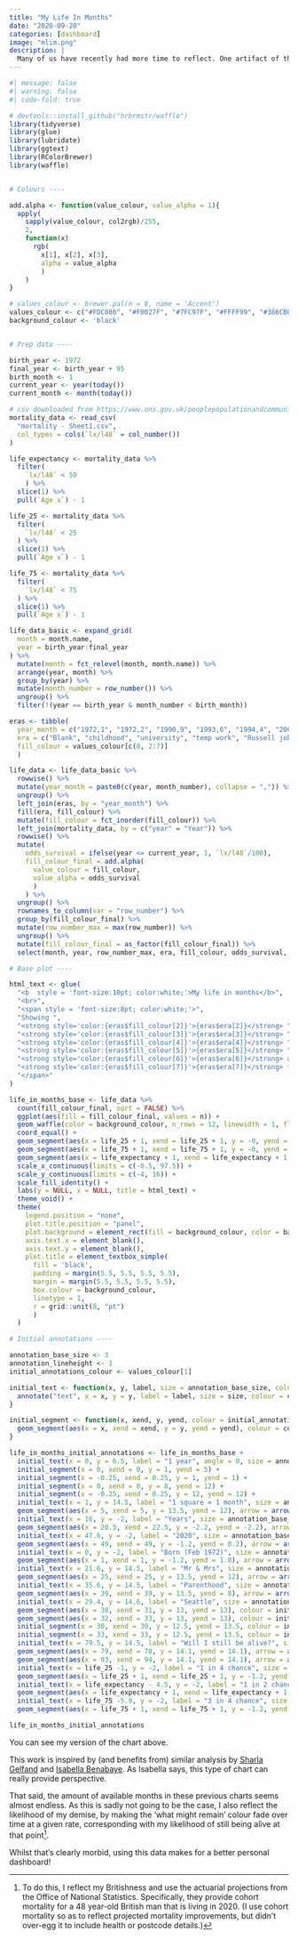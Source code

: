 ```yaml
---
title: "My Life In Months"
date: "2020-09-20"
categories: [dashboard]
image: "mlim.png"
description: |
  Many of us have recently had more time to reflect. One artifact of this reflection is My Life In Months: a chart that explains each month of your life. To me, it feels like the most meta personal dashboard available.
---
```


```r
#| message: false
#| warning: false
#| code-fold: true

# devtools::install_github("hrbrmstr/waffle")
library(tidyverse)
library(glue)
library(lubridate)
library(ggtext)
library(RColorBrewer)
library(waffle)


# Colours ----

add.alpha <- function(value_colour, value_alpha = 1){
  apply(
    sapply(value_colour, col2rgb)/255, 
    2, 
    function(x) 
      rgb(
        x[1], x[2], x[3], 
        alpha = value_alpha
        )
    )  
}

# values_colour <- brewer.pal(n = 8, name = 'Accent')
values_colour <- c("#FDC086", "#F0027F", "#7FC97F", "#FFFF99", "#386CB0", "#BEAED4", "#BF5B17", "#666666")
background_colour <- 'black'


# Prep data ----

birth_year <- 1972
final_year <- birth_year + 95
birth_month <- 1
current_year <- year(today())
current_month <- month(today())

# csv downloaded from https://www.ons.gov.uk/peoplepopulationandcommunity/birthsdeathsandmarriages/lifeexpectancies/datasets/lifetablesprincipalprojectionunitedkingdom
mortality_data <- read_csv(
  "mortality - Sheet1.csv", 
  col_types = cols(`lx/l48` = col_number())
)

life_expectancy <- mortality_data %>% 
  filter(
    `lx/l48` < 50
    ) %>% 
  slice(1) %>% 
  pull(`Age x`) - 1

life_25 <- mortality_data %>% 
  filter(
    `lx/l48` < 25
  ) %>% 
  slice(1) %>% 
  pull(`Age x`) - 1

life_75 <- mortality_data %>% 
  filter(
    `lx/l48` < 75
  ) %>% 
  slice(1) %>% 
  pull(`Age x`) - 1

life_data_basic <- expand_grid(
  month = month.name,
  year = birth_year:final_year
) %>%
  mutate(month = fct_relevel(month, month.name)) %>%
  arrange(year, month) %>%
  group_by(year) %>%
  mutate(month_number = row_number()) %>%
  ungroup() %>%
  filter(!(year == birth_year & month_number < birth_month))

eras <- tibble(
  year_month = c("1972,1", "1972,2", "1990,9", "1993,6", "1994,4", "2005,10", "2020,8"),
  era = c("Blank", "childhood", "university", "temp work", "Russell job", "Watsons role", "what might remain"),
  fill_colour = values_colour[c(8, 2:7)]
  )

life_data <- life_data_basic %>%
  rowwise() %>%
  mutate(year_month = paste0(c(year, month_number), collapse = ",")) %>%
  ungroup() %>%
  left_join(eras, by = "year_month") %>%
  fill(era, fill_colour) %>%
  mutate(fill_colour = fct_inorder(fill_colour)) %>% 
  left_join(mortality_data, by = c("year" = "Year")) %>% 
  rowwise() %>% 
  mutate(
    odds_survival = ifelse(year <= current_year, 1, `lx/l48`/100),
    fill_colour_final = add.alpha(
      value_colour = fill_colour, 
      value_alpha = odds_survival
      )
    ) %>% 
  ungroup() %>% 
  rownames_to_column(var = "row_number") %>% 
  group_by(fill_colour_final) %>% 
  mutate(row_number_max = max(row_number)) %>% 
  ungroup() %>% 
  mutate(fill_colour_final = as_factor(fill_colour_final)) %>% 
  select(month, year, row_number_max, era, fill_colour, odds_survival, fill_colour_final)

# Base plot ----

html_text <- glue(
  "<b  style = 'font-size:10pt; color:white;'>My life in months</b>", 
  "<br>",
  "<span style = 'font-size:8pt; color:white;'>",
  "Showing ",
  "<strong style='color:{eras$fill_colour[2]}'>{eras$era[2]}</strong> ",
  "<strong style='color:{eras$fill_colour[3]}'>{eras$era[3]}</strong> ",
  "<strong style='color:{eras$fill_colour[4]}'>{eras$era[4]}</strong> ",
  "<strong style='color:{eras$fill_colour[5]}'>{eras$era[5]}</strong> ",
  "<strong style='color:{eras$fill_colour[6]}'>{eras$era[6]}</strong> and ",
  "<strong style='color:{eras$fill_colour[7]}'>{eras$era[7]}</strong> for @p0bs",
  "</span>"
)

life_in_months_base <- life_data %>%
  count(fill_colour_final, sort = FALSE) %>% 
  ggplot(aes(fill = fill_colour_final, values = n)) +
  geom_waffle(color = background_colour, n_rows = 12, linewidth = 1, flip = FALSE) + 
  coord_equal() + 
  geom_segment(aes(x = life_25 + 1, xend = life_25 + 1, y = -0, yend = 13), linetype = 3, size = 0.5, color = '#DDDDDD') +
  geom_segment(aes(x = life_75 + 1, xend = life_75 + 1, y = -0, yend = 13), linetype = 3, size = 0.5, color = '#DDDDDD') +
  geom_segment(aes(x = life_expectancy + 1, xend = life_expectancy + 1, y = -0, yend = 13), linetype = 3, size = 0.5, color = '#DDDDDD') +
  scale_x_continuous(limits = c(-0.5, 97.5)) + 
  scale_y_continuous(limits = c(-4, 16)) +
  scale_fill_identity() +
  labs(y = NULL, x = NULL, title = html_text) + 
  theme_void() +
  theme(
    legend.position = "none",
    plot.title.position = "panel",
    plot.background = element_rect(fill = background_colour, color = background_colour),
    axis.text.x = element_blank(),
    axis.text.y = element_blank(),
    plot.title = element_textbox_simple(
      fill = 'black', 
      padding = margin(5.5, 5.5, 5.5, 5.5),
      margin = margin(5.5, 5.5, 5.5, 5.5), 
      box.colour = background_colour,
      linetype = 1,
      r = grid::unit(8, "pt")
      )
  )

# Initial annotations ----

annotation_base_size <- 3
annotation_lineheight <- 1
initial_annotations_colour <- values_colour[1]

initial_text <- function(x, y, label, size = annotation_base_size, colour = initial_annotations_colour, ...) {
  annotate("text", x = x, y = y, label = label, size = size, colour = colour, ...)
}

initial_segment <- function(x, xend, y, yend, colour = initial_annotations_colour) {
  geom_segment(aes(x = x, xend = xend, y = y, yend = yend), colour = colour)
}

life_in_months_initial_annotations <- life_in_months_base +
  initial_text(x = 0, y = 6.5, label = "1 year", angle = 0, size = annotation_base_size * 0.8, hjust = 1) +
  initial_segment(x = 0, xend = 0, y = 1, yend = 5) +
  initial_segment(x = -0.25, xend = 0.25, y = 1, yend = 1) +
  initial_segment(x = 0, xend = 0, y = 8, yend = 12) +
  initial_segment(x = -0.25, xend = 0.25, y = 12, yend = 12) +
  initial_text(x = 1, y = 14.5, label = "1 square = 1 month", size = annotation_base_size * 0.8, lineheight = annotation_lineheight, hjust = 0.4) +
  geom_segment(aes(x = 5, xend = 5, y = 13.5, yend = 12), arrow = arrow(length = unit(0.0175, "npc")), colour = initial_annotations_colour) +
  initial_text(x = 16, y = -2, label = "Years", size = annotation_base_size * 0.8, hjust = 0) +
  geom_segment(aes(x = 20.5, xend = 22.5, y = -2.2, yend = -2.2), arrow = arrow(length = unit(0.0175, "npc")), colour = initial_annotations_colour) + 
  initial_text(x = 47.6, y = -2, label = "2020", size = annotation_base_size * 0.8, hjust = 0, lineheight = annotation_lineheight) +
  geom_segment(aes(x = 49, xend = 49, y = -1.2, yend = 0.2), arrow = arrow(length = unit(0.0175, "npc")), colour = initial_annotations_colour) + 
  initial_text(x = 0, y = -2, label = "Born (Feb 1972)", size = annotation_base_size * 0.8, hjust = 0, lineheight = annotation_lineheight) +
  geom_segment(aes(x = 1, xend = 1, y = -1.2, yend = 1.8), arrow = arrow(length = unit(0.0175, "npc")), colour = initial_annotations_colour) + 
  initial_text(x = 21.6, y = 14.5, label = "Mr & Mrs", size = annotation_base_size * 0.8, lineheight = annotation_lineheight, hjust = 0) +
  geom_segment(aes(x = 25, xend = 25, y = 13.5, yend = 12), arrow = arrow(length = unit(0.0175, "npc")), colour = initial_annotations_colour) + 
  initial_text(x = 35.6, y = 14.5, label = "Parenthood", size = annotation_base_size * 0.8, lineheight = annotation_lineheight, hjust = 0) +
  geom_segment(aes(x = 39, xend = 39, y = 13.5, yend = 8), arrow = arrow(length = unit(0.0175, "npc")), colour = initial_annotations_colour) +
  initial_text(x = 29.4, y = 14.6, label = "Seattle", size = annotation_base_size * 0.8, lineheight = annotation_lineheight, hjust = 0) +
  geom_segment(aes(x = 30, xend = 31, y = 13, yend = 13), colour = initial_annotations_colour) +
  geom_segment(aes(x = 32, xend = 33, y = 13, yend = 13), colour = initial_annotations_colour) +
  initial_segment(x = 30, xend = 30, y = 12.5, yend = 13.5, colour = initial_annotations_colour) +
  initial_segment(x = 33, xend = 33, y = 12.5, yend = 13.5, colour = initial_annotations_colour) +  
  initial_text(x = 79.5, y = 14.5, label = "Will I still be alive?", size = annotation_base_size * 0.8, lineheight = annotation_lineheight, hjust = 0) +
  geom_segment(aes(x = 79, xend = 78, y = 14.1, yend = 14.1), arrow = arrow(length = unit(0.0175, "npc")), colour = initial_annotations_colour) + 
  geom_segment(aes(x = 93, xend = 94, y = 14.1, yend = 14.1), arrow = arrow(length = unit(0.0175, "npc")), colour = initial_annotations_colour) +
  initial_text(x = life_25 -1, y = -2, label = "1 in 4 chance", size = annotation_base_size * 0.8, hjust = 0, lineheight = annotation_lineheight) +
  geom_segment(aes(x = life_25 + 1, xend = life_25 + 1, y = -1.2, yend = 0.2), arrow = arrow(length = unit(0.0175, "npc")), colour = initial_annotations_colour) + 
  initial_text(x = life_expectancy - 4.5, y = -2, label = "1 in 2 chance", size = annotation_base_size * 0.8, hjust = 0, lineheight = annotation_lineheight) +
  geom_segment(aes(x = life_expectancy + 1, xend = life_expectancy + 1, y = -1.2, yend = 0.2), arrow = arrow(length = unit(0.0175, "npc")), colour = initial_annotations_colour) + 
  initial_text(x = life_75 -5.9, y = -2, label = "3 in 4 chance", size = annotation_base_size * 0.8, hjust = 0, lineheight = annotation_lineheight) +
  geom_segment(aes(x = life_75 + 1, xend = life_75 + 1, y = -1.2, yend = 0.2), arrow = arrow(length = unit(0.0175, "npc")), colour = initial_annotations_colour)

life_in_months_initial_annotations
```

You can see my version of the chart above.

This work is inspired by (and benefits from) similar analysis by [Sharla Gelfand](https://github.com/sharlagelfand/mylifeinmonths) and [Isabella Benabaye](https://isabella-b.com/blog/my-life-in-months/). As Isabella says, this type of chart can really provide perspective.

That said, the amount of available months in these previous charts seems almost endless. As this is sadly not going to be the case, I also reflect the likelihood of my demise, by making the 'what might remain' colour fade over time at a given rate, corresponding with my likelihood of still being alive at that point[^1].

[^1]: To do this, I reflect my Britishness and use the actuarial projections from the Office of National Statistics. Specifically, they provide cohort mortality for a 48 year-old British man that is living in 2020. (I use cohort mortality so as to reflect projected mortality improvements, but didn't over-egg it to include health or postcode details.)

Whilst that's clearly morbid, using this data makes for a better personal dashboard!
